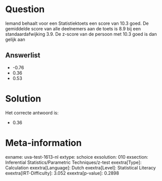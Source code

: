 Question
========

Iemand behaalt voor een Statistiektoets een score van 10.3 goed. De
gemiddelde score van alle deelnemers aan de toets is 8.9 bij een
standaardafwijking 3.9. De z-score van de persoon met 10.3 goed is dan
gelijk aan

Answerlist
----------

* -0.76
* 0.36
* 0.53

Solution
========

Het correcte antwoord is: 

* 0.36

Meta-information
================
exname: uva-test-1613-nl
extype: schoice
exsolution: 010
exsection: Inferential Statistics/Parametric Techniques/z-test
exextra[Type]: Calculation
exextra[Language]: Dutch
exextra[Level]: Statistical Literacy
exextra[IRT-Difficulty]: 3.052
exextra[p-value]: 0.2898
